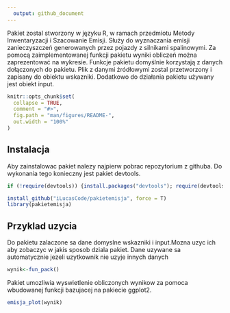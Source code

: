 ```yaml
---
  output: github_document
---
```

  
Pakiet zostal stworzony w języku R, w ramach przedmiotu Metody Inwentaryzacji i Szacowanie Emisji.
Służy do wyznaczania emisji zanieczyszczeń generowanych przez pojazdy z silnikami spalinowymi.
Za pomocą zaimplementowanej funkcji pakietu wyniki obliczeń można zaprezentować na wykresie.
Funkcje pakietu domyślnie korzystają z danych dołączonych do pakietu.
Plik z danymi źródłowymi zostal przetworzony i zapisany do obiektu wskazniki.
Dodatkowo do działania pakietu używany jest obiekt input.
  
```r
knitr::opts_chunk$set(
  collapse = TRUE,
  comment = "#>",
  fig.path = "man/figures/README-",
  out.width = "100%"
)
```

## Instalacja

Aby zainstalowac pakiet nalezy najpierw pobrac repozytorium z githuba. Do wykonania tego konieczny jest pakiet devtools.
  
```r
if (!require(devtools)) {install.packages("devtools"); require(devtools)}

install_github("iLucasCode/pakietemisja", force = T)
library(pakietemisja)
```

## Przyklad uzycia

Do pakietu zalaczone sa dane domyslne wskazniki i input.Mozna uzyc ich aby zobaczyc w jakis sposob dziala pakiet. Dane uzywane sa automatycznie jezeli uzytkownik nie uzyje innych danych
  
```r
wynik<-fun_pack()
```

Pakiet umozliwia wyswietlenie obliczonych wynikow za pomoca wbudowanej funkcji bazujacej na pakiecie ggplot2. 
  
```r
emisja_plot(wynik)
```

